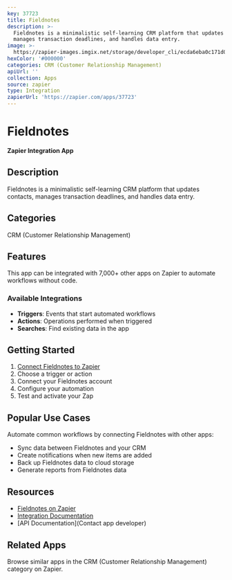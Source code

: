 ```yaml
---
key: 37723
title: Fieldnotes
description: >-
  Fieldnotes is a minimalistic self-learning CRM platform that updates contacts,
  manages transaction deadlines, and handles data entry.
image: >-
  https://zapier-images.imgix.net/storage/developer_cli/ecda6eba0c171d04c9b7f6d5f73bd3b9.png?auto=format%2Ccompress&ixlib=python-3.0.0&q=50
hexColor: '#000000'
categories: CRM (Customer Relationship Management)
apiUrl: ''
collection: Apps
source: zapier
type: Integration
zapierUrl: 'https://zapier.com/apps/37723'
---
```

# Fieldnotes

**Zapier Integration App**

## Description

Fieldnotes is a minimalistic self-learning CRM platform that updates contacts, manages transaction deadlines, and handles data entry.

## Categories

CRM (Customer Relationship Management)

## Features

This app can be integrated with 7,000+ other apps on Zapier to automate workflows without code.

### Available Integrations

- **Triggers**: Events that start automated workflows
- **Actions**: Operations performed when triggered
- **Searches**: Find existing data in the app

## Getting Started

1. [Connect Fieldnotes to Zapier](https://zapier.com/apps/37723)
2. Choose a trigger or action
3. Connect your Fieldnotes account
4. Configure your automation
5. Test and activate your Zap

## Popular Use Cases

Automate common workflows by connecting Fieldnotes with other apps:

- Sync data between Fieldnotes and your CRM
- Create notifications when new items are added
- Back up Fieldnotes data to cloud storage
- Generate reports from Fieldnotes data

## Resources

- [Fieldnotes on Zapier](https://zapier.com/apps/37723)
- [Integration Documentation](https://zapier.com/apps/37723/integrations)
- [API Documentation](Contact app developer)

## Related Apps

Browse similar apps in the CRM (Customer Relationship Management) category on Zapier.
